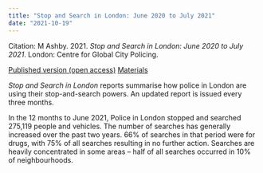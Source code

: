 ```yaml
---
title: "Stop and Search in London: June 2020 to July 2021"
date: "2021-10-19"
---
```


Citation: M Ashby. 2021. _Stop and Search in London: June 2020 to July 2021_. London: Centre for Global City Policing.

[Published version (open access)](/files/stop-and-search-london-2021-q2.pdf){.btn .btn-primary}
[Materials](https://github.com/mpjashby/stop-search-london/){.btn .btn-primary}

*Stop and Search in London* reports summarise how police in London are using their stop-and-search powers. An updated report is issued every three months. 

In the 12 months to June 2021, Police in London stopped and searched 275,119 people and vehicles. The number of searches has generally increased over the past two years. 66% of searches in that period were for drugs, with 75% of all searches resulting in no further action. Searches are heavily concentrated in some areas – half of all searches occurred in 10% of neighbourhoods.
